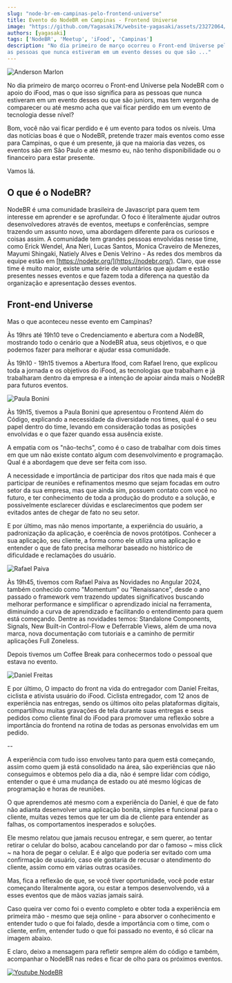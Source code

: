 ```yaml
---
slug: "node-br-em-campinas-pelo-frontend-universe"
title: Evento do NodeBR em Campinas - Frontend Universe
image: "https://github.com/Yagasaki7K/website-yagasaki/assets/23272064/6e1276cf-a8ea-4290-a8db-6dee6f93b3a8"
authors: [yagasaki]
tags: ['NodeBR', 'Meetup', 'iFood', 'Campinas']
description: "No dia primeiro de março ocorreu o Front-end Universe pela NodeBR com o apoio do iFood, mas o que isso significa para
as pessoas que nunca estiveram em um evento desses ou que são ..."
---
```


![Anderson Marlon](https://github.com/Yagasaki7K/website-yagasaki/assets/23272064/6e1276cf-a8ea-4290-a8db-6dee6f93b3a8)

No dia primeiro de março ocorreu o Front-end Universe pela NodeBR com o apoio do iFood, mas o que isso significa para
as pessoas que nunca estiveram em um evento desses ou que são juniors, mas tem vergonha de comparecer ou até mesmo
acha que vai ficar perdido em um evento de tecnologia desse nível?

Bom, você não vai ficar perdido e é um evento para todos os níveis. Uma das notícias boas é que o NodeBR, pretende
trazer mais eventos como esse para Campinas, o que é um presente, já que na maioria das vezes, os eventos são em São
Paulo e até mesmo eu, não tenho disponibilidade ou o financeiro para estar presente.

Vamos lá.

<!--truncate-->

## O que é o NodeBR?
NodeBR é uma comunidade brasileira de Javascript para quem tem interesse em aprender e se aprofundar. O foco é
literalmente ajudar outros desenvolvedores através de eventos, meetups e conferências, sempre trazendo um assunto novo,
uma abordagem diferente para os curiosos e coisas assim. A comunidade tem grandes pessoas envolvidas nesse time, como
Erick Wendel, Ana Neri, Lucas Santos, Monica Craveiro de Menezes, Mayumi Shingaki, Natiely Alves e Denis Velrino - As
redes dos membros da equipe estão em [https://nodebr.org/](https://nodebr.org/). Claro, que esse time é muito maior,
existe uma série de voluntários que ajudam e estão presentes nesses eventos e que fazem toda a diferença na questão da
organização e apresentação desses eventos.

## Front-end Universe
Mas o que aconteceu nesse evento em Campinas?

Às 19hrs até 19h10 teve o Credenciamento e abertura com a NodeBR, mostrando todo o cenário que a NodeBR atua, seus objetivos,
e o que podemos fazer para melhorar e ajudar essa comunidade. 

Às 19h10 - 19h15 tivemos a Abertura Ifood, com Rafael Ireno, que explicou toda a jornada e os objetivos do iFood, as
tecnologias que trabalham e já trabalharam dentro da empresa e a intenção de apoiar ainda mais o NodeBR para futuros
eventos.

![Paula Bonini](https://pbs.twimg.com/media/GHbg3IMWMAE8sNk?format=jpg&name=4096x4096)

Às 19h15, tivemos a Paula Bonini que apresentou o Frontend Além do Código, explicando a necessidade da diversidade nos
times, qual é o seu papel dentro do time, levando em consideração todas as posições envolvidas e o que fazer quando essa
ausência existe. 

A empatia com os "não-techs", como é o caso de trabalhar com dois times em que um não existe contato algum
com desenvolvimento e programação. Qual é a abordagem que deve ser feita com isso. 

A necessidade e importância de participar dos ritos que nada mais é que participar de reuniões e refinamentos mesmo que
sejam focadas em outro setor da sua empresa, mas que ainda sim, possuem contato com você no futuro, e ter
conhecimento de toda a produção do produto e a solução, e possivelmente esclarecer dúvidas e esclarecimentos que podem
ser evitados antes de chegar de fato no seu setor.

E por último, mas não menos importante, a experiência do usuário, a padronização da aplicação, e coerência de novos
protótipos. Conhecer a sua aplicação, seu cliente, a forma como ele utiliza uma aplicação e entender o que de
fato precisa melhorar baseado no histórico de dificuldade e reclamações do usuário.

![Rafael Paiva](https://pbs.twimg.com/media/GHV37c4WcAAdNrC?format=jpg&name=4096x4096)

Às 19h45, tivemos com Rafael Paiva as Novidades no Angular 2024, também conhecido como "Momentum" ou "Renaissance",
desde o ano passado o framework vem trazendo updates significativos buscando melhorar performance e simplificar o
aprendizado inicial na ferramenta, diminuindo a curva de aprendizado e facilitando o entendimento para quem está
começando. Dentre as novidades temos: Standalone Components, Signals, New Built-in Control-Flow e Deferrable Views, além
de uma nova marca, nova documentação com tutoriais e a caminho de permitir aplicações Full Zoneless.

Depois tivemos um Coffee Break para conhecermos todo o pessoal que estava no evento.

![Daniel Freitas](https://pbs.twimg.com/media/GHgMJesWIAASfPT?format=jpg&name=4096x4096)

E por último, O impacto do front na vida do entregador com Daniel Freitas, ciclista e ativista usuário do iFood.
Ciclista entregador, com 12 anos de experiência nas entregas, sendo os últimos oito pelas plataformas digitais,
compartilhou muitas gravações de tela durante suas entregas e seus pedidos como cliente final do iFood para promover uma
reflexão sobre a importância do frontend na rotina de todas as personas envolvidas em um pedido.

--

A experiência com tudo isso envolveu tanto para quem está começando, assim como quem já está consolidado na área,
são experiências que não conseguimos e obtemos pelo dia a dia, não é sempre lidar com código, entender o que é
uma mudança de estado ou até mesmo lógicas de programação e horas de reuniões.

O que aprendemos até mesmo com a experiência do Daniel, é que de fato não adianta desenvolver uma aplicação bonita,
simples e funcional para o cliente, muitas vezes temos que ter um dia de cliente para entender as falhas,
os comportamentos inesperados e soluções.

Ele mesmo relatou que jamais recusou entregar, e sem querer, ao tentar retirar o celular do bolso, acabou cancelando por
dar o famoso ~ miss click ~ na hora de pegar o celular. E é algo que poderia ser evitado com uma confirmação de usuário,
caso ele gostaria de recusar o atendimento do cliente, assim como em várias outras ocasiões.

Mas, fica a reflexão de que, se você tiver oportunidade, você pode estar começando literalmente agora,
ou estar a tempos desenvolvendo, vá a esses eventos que de mãos vazias jamais sairá.

Caso queira ver como foi o evento completo e obter toda a experiência em primeira mão - mesmo que seja online - 
para absorver o conhecimento e entender tudo o que foi falado, desde a importância com o time, com o cliente, enfim, 
entender tudo o que foi passado no evento, é só clicar na imagem abaixo.

E claro, deixo a mensagem para refletir sempre além do código e também, acompanhar o NodeBR nas redes e ficar
de olho para os próximos eventos.

[![Youtube NodeBR](https://github.com/Yagasaki7K/website-yagasaki/assets/23272064/164f8001-2fac-48f5-adc3-a8b2006a330c)](https://youtu.be/BhokYnN1RGo)
